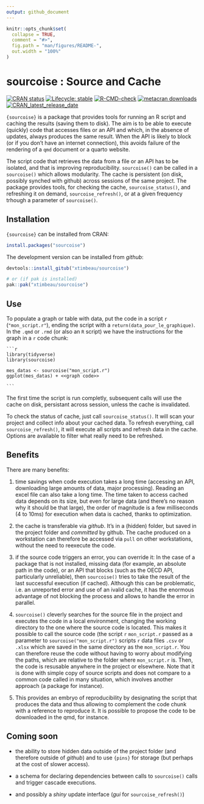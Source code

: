 ```yaml
---
output: github_document
---
```


<!-- README.md is generated from README.Rmd. Please edit that file -->

```r
knitr::opts_chunk$set(
  collapse = TRUE,
  comment = "#>",
  fig.path = "man/figures/README-",
  out.width = "100%"
)
```

# sourcoise : Source and Cache

<!-- badges: start -->
[![CRAN status](https://www.r-pkg.org/badges/version/sourcoise)](https://CRAN.R-project.org/package=sourcoise)
[![Lifecycle: stable](https://img.shields.io/badge/lifecycle-stable-brightgreen.svg)](https://lifecycle.r-lib.org/articles/stages.html#stable)
[![R-CMD-check](https://github.com/xtimbeau/sourcoise/actions/workflows/R-CMD-check.yaml/badge.svg)](https://github.com/xtimbeau/sourcoise/actions/workflows/R-CMD-check.yaml)
[![metacran downloads](https://cranlogs.r-pkg.org/badges/sourcoise)](https://cran.r-project.org/package=sourcoise)
[![CRAN_latest_release_date](https://www.r-pkg.org/badges/last-release/sourcoise)](https://cran.r-project.org/package=sourcoise)
<!-- badges: end -->

`{sourcoise}` is a package that provides tools for running an R script and caching the results (saving them to disk). The aim is to be able to execute (quickly) code that accesses files or an API and which, in the absence of updates, always produces the same result. When the API is likely to block (or if you don't have an internet connection), this avoids failure of the rendering of a `qmd` document or a quarto website.

The script code that retrieves the data from a file or an API has to be isolated, and that is improving reproducibility. `sourcoise()` can be called in a `sourcoise()` which allows modularity. The cache is persistent (on disk, possibly synched with github) across sessions of the same project. The package provides tools, for
checking the cache, `sourcoise_status()`, and refreshing it on demand, `sourcoise_refresh()`, or at a given frequency trhough a parameter of `sourcoise()`.

## Installation

`{sourcoise}` can be installed from CRAN:

```r
install.packages("sourcoise")
```

The development version can be installed from *github*:

```r
devtools::install_gitub("xtimbeau/sourcoise")

# or (if pak is installed)
pak::pak("xtimbeau/sourcoise")
```

## Use

To populate a graph or table with data, put the code in a script `r` (`"mon_script.r"`), ending the script with a `return(data_pour_le_graphique)`.
In the `.qmd` or `.rmd` (or also an `R` script) we have the instructions for the graph in a `r` code chunk:

````qmd
```r
library(tidyverse)
library(sourcoise)

mes_datas <- sourcoise("mon_script.r")
ggplot(mes_datas) + <<graph code>>

```
````

The first time the script is run completly, subsequent calls will use the cache on disk, persistant across session, unless the cache is invalidated.

To check the status of cache, just call `sourcoise_status()`. It will scan your project and collect info about your cached data.
To refresh everything, call `sourcoise_refresh()`, it will execute all scripts and refresh data in the cache. Options are available to filter what really need to be refreshed.

## Benefits

There are many benefits:

1. time savings when code execution takes a long time (accessing an API, downloading large amounts of data, major processing). Reading an excel file can also take a long time. The time taken to access cached data depends on its size, but even for large data (and there's no reason why it should be that large), the order of magnitude is a few milliseconds (4 to 10ms) for execution when data is cached, thanks to optimization.

2. the cache is transferable via *github*. It's in a (hidden) folder, but saved in the project folder and *committed* by github. The cache produced on a workstation can therefore be accessed via `pull` on other workstations, without the need to reexecute the code.

3. if the source code triggers an error, you can override it: In the case of a package that is not installed, missing data (for example, an absolute path in the code), or an API that blocks (such as the OECD API, particularly unreliable), then `sourcoise()` tries to take the result of the last successful execution (if cached). Although this can be problematic, i.e. an unreported error and use of an ivalid cache, it has the enormous advantage of not blocking the process and allows to handle the error in parallel.

4. `sourcoise()` cleverly searches for the source file in the project and executes the code in a local environment, changing the working directory to the one where the source code is located. This makes it possible to call the source code (the script `r` `mon_script.r` passed as a parameter to `sourcoise("mon_script.r")` scripts `r` data files `.csv` or `.xlsx` which are saved in the same directory as the `mon_script.r`. You can therefore reuse the code without having to worry about modifying the paths, which are relative to the folder where `mon_script.r` is. Then, the code is resusable anywhere in the project or elsewhere. Note that it is done with  simple copy of source scripts and does not compare to a common code called in many situation, which involves another approach (a package for instance).

5. This provides an embryo of reproducibility by designating the script that produces the data and thus allowing to complement the code chunk with a reference to reproduce it. It is possible to propose the code to be downloaded in the qmd, for instance.

## Coming soon

- the ability to store hidden data outside of the project folder (and therefore outside of *github*) and to use `{pins}` for storage (but perhaps at the cost of slower access).

- a schema for declaring dependencies between calls to `sourcoise()` calls and trigger cascade executions.

- and possibly a *shiny* update interface (*gui* for `sourcoise_refresh()`)
